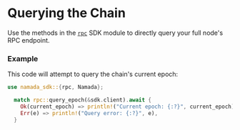 # Querying the Chain

Use the methods in the [`rpc`](https://github.com/anoma/namada/blob/main/crates/sdk/src/rpc.rs) SDK module 
to directly query your full node's RPC endpoint.

### Example
This code will attempt to query the chain's current epoch:

```rust
use namada_sdk::{rpc, Namada};

  match rpc::query_epoch(&sdk.client).await {
    Ok(current_epoch) => println!("Current epoch: {:?}", current_epoch),
    Err(e) => println!("Query error: {:?}", e),
  }
```